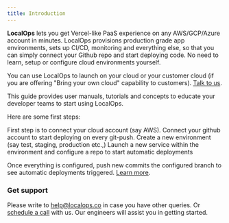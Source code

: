 ```yaml
---
title: Introduction
---
```


**LocalOps** lets you get Vercel-like PaaS experience on any AWS/GCP/Azure account in minutes. LocalOps provisions
production grade app environments, sets up CI/CD, monitoring and everything else, so that you can simply connect your
Github repo and start deploying code. No need to learn, setup or configure cloud environments yourself.

You can use LocalOps to launch on your cloud or your customer cloud (if you are offering "Bring your own cloud"
capability to customers). [Talk to us](https://go.localops.co/meet).

This guide provides user manuals, tutorials and concepts to educate your developer teams to start using LocalOps.

Here are some first steps:

<CardGroup cols={2}>
  <Card title="Connect your cloud account" icon="user-lock" href="/accounts/aws">
    First step is to connect your cloud account (say AWS).
  </Card>
  <Card title="Connect GitHub account" icon="code" href="/accounts/connect-github">
    Connect your github account to start deploying on every git-push.
  </Card>
  <Card title="Spin up new environment" icon="container-storage" href="/environment/create">
    Create a new environment (say test, staging, production etc.,)
  </Card>
  <Card title="Launch a new service" icon="rocket" href="/environment/services/create">
    Launch a new service within the environment and configure a repo to start automatic deployments
  </Card>
</CardGroup>

Once everything is configured, push new commits the configured branch to see automatic deployments triggered.
[Learn more](services/deploy.md).

### Get support

Please write to help@localops.co in case you have other queries. Or [schedule a call](https://go.localops.co/meet) with
us. Our engineers will assist you in getting started.
